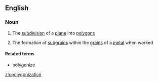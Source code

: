 ==English==

===Noun===
{{en-noun}}

#{{maths}} The [[subdivision]] of a [[plane]] into [[polygon]]s
#{{metallurgy}} The formation of [[subgrain]]s within the [[grain]]s of a [[metal]] when worked

====Related terms====
*[[polygonize]]

[[zh:polygonization]]